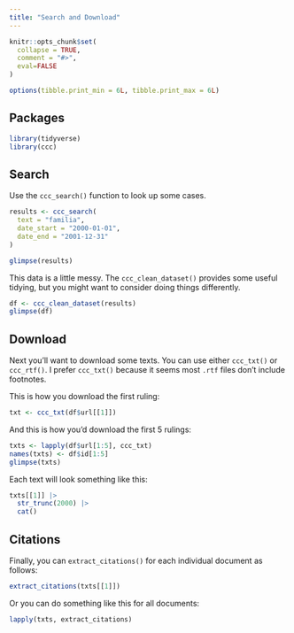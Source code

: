 ```yaml
---
title: "Search and Download"
---
```


```r
knitr::opts_chunk$set(
  collapse = TRUE,
  comment = "#>",
  eval=FALSE
)

options(tibble.print_min = 6L, tibble.print_max = 6L)
```

## Packages

```r
library(tidyverse)
library(ccc)
```

## Search

Use the `ccc_search()` function to look up some cases.

```r
results <- ccc_search(
  text = "familia", 
  date_start = "2000-01-01", 
  date_end = "2001-12-31"
)

glimpse(results)
```

This data is a little messy. The `ccc_clean_dataset()` provides some useful tidying, but you might want to consider doing things differently.

```r
df <- ccc_clean_dataset(results)
glimpse(df)
```

## Download

Next you'll want to download some texts. You can use either `ccc_txt()` or `ccc_rtf()`. I prefer `ccc_txt()` because it seems most `.rtf` files don't include footnotes.

This is how you download the first ruling:

```r
txt <- ccc_txt(df$url[[1]])
```

And this is how you'd download the first 5 rulings:

```r
txts <- lapply(df$url[1:5], ccc_txt)
names(txts) <- df$id[1:5]
glimpse(txts)
```

Each text will look something like this:

```r
txts[[1]] |> 
  str_trunc(2000) |> 
  cat()
```

## Citations

Finally, you can `extract_citations()` for each individual document as follows:

```r
extract_citations(txts[[1]])
```

Or you can do something like this for all documents:

```r
lapply(txts, extract_citations)
```
